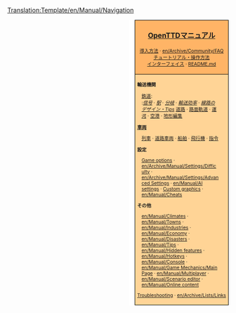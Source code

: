 <noinclude>[[Translation:Template/en/Manual/Navigation]]</noinclude>
<div style="float:right; padding-left:12px; background:#ffffff;">
<div style="border:1px solid #000000; background:#ffb466; padding:5px; -moz-border-radius-topleft:5px; -moz-border-radius-topright:5px; font-size: 12pt;">
<center><strong><font size="3">[[ja/Manual/Main Page|OpenTTDマニュアル]]</font></strong></center>
<div style="font-size: 8pt; text-align: center;">
[[ja/Manual/Installation|導入方法]] &middot; 
[[en/Archive/Community/FAQ]]<br />
[[ja/Manual/Tutorial/Main Page|チュートリアル・操作方法]]<br />
[[ja/Manual/Game interface|インターフェイス]] &middot; 
[https://github.com/OpenTTD/OpenTTD/blob/master/README.md README.md]
</div>
</div>
<div style="border:1px solid black; border-top-width: 0px; background:#ffd496; padding:5px; -moz-border-radius-bottomleft:5px; -moz-border-radius-bottomright:8px; font-size: 8pt;">

<div style="width: 186px">
'''輸送機関'''
<div style="margin-left:10px;">
[[ja/Manual/Railway construction|鉄道]]: <br />
:''[[ja/Manual/Signals|信号]]'' &middot; ''[[ja/Manual/Railway station|駅]]'' &middot; ''[[en/Community/Junctionary/Main Page|分岐]]'' &middot; ''[[en/Community/Railway Designs|輸送効率]]'' &middot; ''[[en/Community/Rail Designs|線路のデザイン・Tips]]''
[[en/Manual/Roadway construction|道路]] &middot; [[en/Manual/Tramways|路面軌道]] &middot; [[en/Manual/Waterway construction|運河]] &middot; [[en/Manual/Airport construction|空港]] &middot; [[en/Manual/Landscaping|地形編集]]
</div>
</div>

<div style="width: 186px">
'''[[en/Manual/Vehicles|車両]]'''
<div style="margin-left:10px;">
[[en/Manual/Trains|列車]] &middot; [[en/Manual/Road vehicles|道路車両]] &middot; [[en/Manual/Ships|船舶]] &middot;
[[en/Manual/Aircraft|飛行機]] &middot; [[en/Manual/Orders|指令]]
</div>
</div>

<div style="width: 186px">
'''設定'''
<div style="margin-left:10px;">
[[en/Manual/Game options window|Game options]] &middot; [[en/Archive/Manual/Settings/Difficulty]] &middot; [[en/Archive/Manual/Settings/Advanced Settings]] &middot; [[en/Manual/AI settings]] &middot;
[[en/Manual/NewGRF|Custom graphics]] &middot; [[en/Manual/Cheats]]
</div>
</div>

<div style="width: 186px">
'''その他'''<br />
<div style="margin-left:10px;">
[[en/Manual/Climates]] &middot; [[en/Manual/Towns]] &middot; [[en/Manual/Industries]] &middot; [[en/Manual/Economy]] &middot;
[[en/Manual/Disasters]] &middot; [[en/Manual/Tips]] &middot;
[[en/Manual/Hidden features]] &middot; [[en/Manual/Hotkeys]] &middot;
[[en/Manual/Console]] &middot; [[en/Manual/Game Mechanics/Main Page]] &middot;
[[en/Manual/Multiplayer]] &middot; [[en/Manual/Scenario editor]] &middot;
[[en/Manual/Online content]]
</div>
</div>

[[en/Archive/Manual/Troubleshooting|Troubleshooting]] &middot; [[en/Archive/Lists/Links]]
</div>
</div>
<includeonly>[[Category:en/Manual/Manual|{{PAGENAME}}]]</includeonly>
